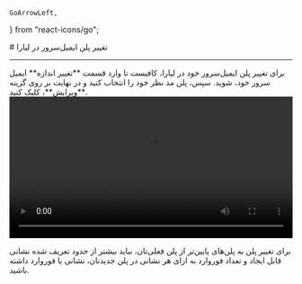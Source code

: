     GoArrowLeft,
} from "react-icons/go";


<Layout>
<Head>
<title>مستندات تغییر پلن ایمیل سرور - لیارا</title>
</Head>
# تغییر پلن ایمیل‌سرور در لیارا

<hr className="mb-2" />
برای تغییر پلن ایمیل‌سرور خود در لیارا، کافیست تا وارد قسمت **تغییر اندازه** ایمیل سرور خود، شوید. 
سپس، پلن مد نظر خود را انتخاب کنید و در نهایت بر روی گزینه **ویرایش**، کلیک کنید.

<div className="h-4" />
    <video
    src="https://files.liara.ir/liara/docs/change-email-server-plan.mp4"
    controls="controls"
    className="block w-full"
    width="100%"
    ></video> 

<div className="h-2" />
<Alert variant="info">
<p>
برای تغییر پلن به پلن‌های پایین‌تر از پلن فعلی‌تان، نباید بیشتر از حدود تعریف شده نشانی قابل ایجاد و تعداد فوروارد به ازای هر نشانی در پلن
جدیدتان، نشانی یا فوروارد داشته باشید.  
</p>
</Alert>

</Layout>